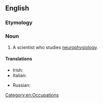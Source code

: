 ==English==

===Etymology===
{{prefix|neuro|physiologist}}

===Noun===
{{en-noun}}

# A scientist who studies [[neurophysiology]].

====Translations====
{{trans-top|a scientist who studies neurophysiology}}
* Irish: {{t-|ga|néarfiseolaí|m}}
* Italian: {{t-|it|neurofisiologo|m}}
{{trans-mid}}
* Russian: {{t+|ru|нейрофизио́лог|m|sc=Cyrl|tr=nejrofiziólog}}
{{trans-bottom}}

[[Category:en:Occupations]]